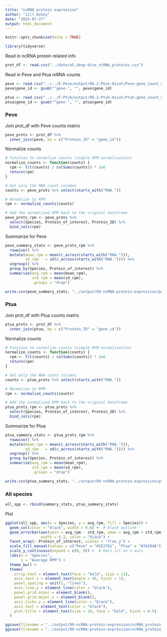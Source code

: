 ```yaml
---
title: "ncRNA protein expression"
author: "Jill Ashey"
date: "2025-07-27"
output: html_document
---
```


```r
knitr::opts_chunk$set(echo = TRUE)

library(tidyverse)
```

Read in ncRNA protein related info 
```r
prot_df <- read.csv("../data/e5_deep-dive_ncRNA_proteins.csv")
```

Read in Peve and Ptua mRNA counts 
```r
peve <- read.csv("../../E-Peve/output/06.2-Peve-Hisat/Peve-gene_count_matrix.csv")
peve$gene_id <- gsub("^gene-", "", peve$gene_id)

ptua <- read.csv("../../F-Ptuh/output/06.2-Ptuh-Hisat/Ptuh-gene_count_matrix.csv")
ptua$gene_id <- gsub("^gene-", "", ptua$gene_id)
```

### Peve 

Join prot_df with Peve counts matrix 
```r
peve_prots <- prot_df %>%
  inner_join(peve, by = c("Protein_ID" = "gene_id"))
```

Normalize counts 
```r
# Function to normalize counts (simple RPM normalization)
normalize_counts <- function(counts) {
  rpm <- t(t(counts) / colSums(counts)) * 1e6
  return(rpm)
}

# Get only the RNA count columns
counts <- peve_prots %>% select(starts_with("RNA."))

# Normalize to RPM
rpm <- normalize_counts(counts)

# Add the normalized RPM back to the original dataframe
peve_prots_rpm <- peve_prots %>%
  select(Species, Protein_of_interest, Protein_ID) %>%
  bind_cols(rpm)
```

Summarize for Peve 
```r
peve_summary_stats <- peve_prots_rpm %>%
  rowwise() %>%
  mutate(mean_rpm = mean(c_across(starts_with("RNA."))),
         sd_rpm   = sd(c_across(starts_with("RNA.")))) %>%
  ungroup() %>%
  group_by(Species, Protein_of_interest) %>%
  summarise(avg_rpm = mean(mean_rpm),
            std_rpm = mean(sd_rpm),
            .groups = "drop")

write.csv(peve_summary_stats, "../output/09-ncRNA-protein-expression/peve_ncRNA_protein_transcript_rpm.csv")
```

### Ptua

Join prot_df with Ptua counts matrix 
```r
ptua_prots <- prot_df %>%
  inner_join(ptua, by = c("Protein_ID" = "gene_id"))
```

Normalize counts 
```r
# Function to normalize counts (simple RPM normalization)
normalize_counts <- function(counts) {
  rpm <- t(t(counts) / colSums(counts)) * 1e6
  return(rpm)
}

# Get only the RNA count columns
counts <- ptua_prots %>% select(starts_with("RNA."))

# Normalize to RPM
rpm <- normalize_counts(counts)

# Add the normalized RPM back to the original dataframe
ptua_prots_rpm <- ptua_prots %>%
  select(Species, Protein_of_interest, Protein_ID) %>%
  bind_cols(rpm)
```

Summarize for Ptua 
```r
ptua_summary_stats <- ptua_prots_rpm %>%
  rowwise() %>%
  mutate(mean_rpm = mean(c_across(starts_with("RNA."))),
         sd_rpm   = sd(c_across(starts_with("RNA.")))) %>%
  ungroup() %>%
  group_by(Species, Protein_of_interest) %>%
  summarise(avg_rpm = mean(mean_rpm),
            std_rpm = mean(sd_rpm),
            .groups = "drop")

write.csv(ptua_summary_stats, "../output/09-ncRNA-protein-expression/ptuh_ncRNA_protein_transcript_rpm.csv")
```

### All species 

```r
all_spp <- rbind(summary_stats, ptua_summary_stats)
```

Plot 
```r
ggplot(all_spp, aes(x = Species, y = avg_rpm, fill = Species)) +
  geom_col(color = "black", width = 0.6) +  # black outline
  geom_errorbar(aes(ymin = avg_rpm - std_rpm, ymax = avg_rpm + std_rpm),
                width = 0.2, color = "black") +
  facet_wrap(~ Protein_of_interest, scales = "free_y") +
  scale_fill_manual(values = c("Peve" = "#1E2761", "Ptua" = "#7A2048")) +
  scale_y_continuous(expand = c(0, 0)) +  # bars sit on x-axis
  labs(x = "Species",
       y = "Average RPM") +
  theme_bw() +
  theme(
    strip.text = element_text(face = "bold", size = 11),
    axis.text.x = element_text(angle = 45, hjust = 1),
    panel.spacing = unit(1, "lines"),
    axis.line.y = element_line(color = "black"),
    panel.grid.minor = element_blank(),
    panel.grid.major.x = element_blank(),
    axis.ticks.y = element_line(color = "black"),
    axis.text = element_text(color = "black"),
    plot.title = element_text(size = 14, face = "bold", hjust = 0.5)
  )

ggsave(filename = "../output/09-ncRNA-protein-expression/ncRNA_protein_transcript_rpm_by_spp.pdf", last_plot(), width = 7, height = 7)
ggsave(filename = "../output/09-ncRNA-protein-expression/ncRNA_protein_transcript_rpm_by_spp.png", last_plot(), width = 7, height = 7)
```

